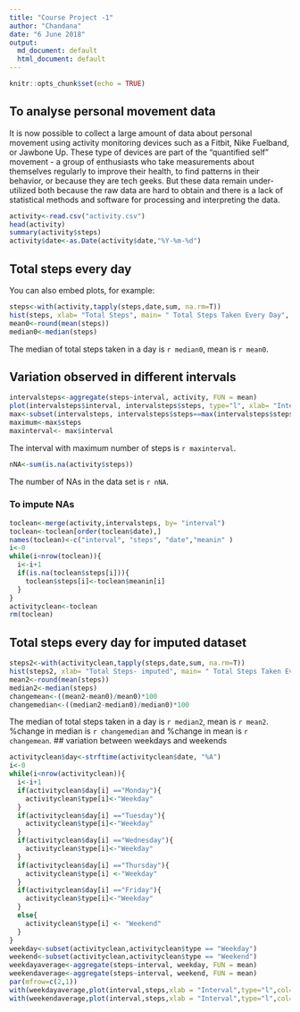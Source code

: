 ---
title: "Course Project -1"
author: "Chandana"
date: "6 June 2018"
output:
  md_document: default
  html_document: default
---

```{r setup, include=FALSE}
knitr::opts_chunk$set(echo = TRUE)
```

## To analyse personal movement data

It is now possible to collect a large amount of data about personal movement using activity monitoring devices such as a Fitbit, Nike Fuelband, or Jawbone Up. These type of devices are part of the "quantified self" movement - a group of enthusiasts who take measurements about themselves regularly to improve their health, to find patterns in their behavior, or because they are tech geeks. But these data remain under-utilized both because the raw data are hard to obtain and there is a lack of statistical methods and software for processing and interpreting the data.

```{r Load & Clean Data}
activity<-read.csv("activity.csv")
head(activity)
summary(activity$steps)
activity$date<-as.Date(activity$date,"%Y-%m-%d")
```

## Total steps every day

You can also embed plots, for example:

```{r total steps, echo=TRUE}
steps<-with(activity,tapply(steps,date,sum, na.rm=T))
hist(steps, xlab= "Total Steps", main= " Total Steps Taken Every Day", col= "steel blue")
mean0<-round(mean(steps))
median0<-median(steps)
```

The median of total steps taken in a day is `r median0`, mean is `r mean0`.

## Variation observed in different intervals
```{r variation intervals}
intervalsteps<-aggregate(steps~interval, activity, FUN = mean)
plot(intervalsteps$interval, intervalsteps$steps, type="l", xlab= "Intervals",ylab="Average Steps",main="Average steps per interval",col="orange")
max<-subset(intervalsteps, intervalsteps$steps==max(intervalsteps$steps))
maximum<-max$steps
maxinterval<- max$interval
```

The interval with maximum number of steps is `r maxinterval`.
```{r NAs}
nNA<-sum(is.na(activity$steps))
```

The number of NAs in the data set is `r nNA`.

### To impute NAs
```{r impute}
toclean<-merge(activity,intervalsteps, by= "interval")
toclean<-toclean[order(toclean$date),]
names(toclean)<-c("interval", "steps", "date","meanin" )
i<-0
while(i<nrow(toclean)){
  i<-i+1
  if(is.na(toclean$steps[i])){
    toclean$steps[i]<-toclean$meanin[i]
  }
}
activityclean<-toclean
rm(toclean)
```

## Total steps every day for imputed dataset
```{r total steps imputed}
steps2<-with(activityclean,tapply(steps,date,sum, na.rm=T))
hist(steps2, xlab= "Total Steps- imputed", main= " Total Steps Taken Every Day-imputed", col= "steel blue")
mean2<-round(mean(steps))
median2<-median(steps)
changemean<-((mean2-mean0)/mean0)*100
changemedian<-((median2-median0)/median0)*100
```
The median of total steps taken in a day is `r median2`, mean is `r mean2`.
%change in median is `r changemedian` and %change in mean is `r changemean`.
## variation between weekdays and weekends
```{r}
activityclean$day<-strftime(activityclean$date, "%A")
i<-0
while(i<nrow(activityclean)){
  i<-i+1
  if(activityclean$day[i] =="Monday"){
    activityclean$type[i]<-"Weekday"
  }
  if(activityclean$day[i] =="Tuesday"){
    activityclean$type[i]<-"Weekday"
  }
  if(activityclean$day[i] =="Wednesday"){
    activityclean$type[i]<-"Weekday"
  }
  if(activityclean$day[i] =="Thursday"){
    activityclean$type[i] <-"Weekday"
  }
  if(activityclean$day[i] =="Friday"){
    activityclean$type[i]<-"Weekday"
  }
  else{
    activityclean$type[i] <- "Weekend"
  }
}
weekday<-subset(activityclean,activityclean$type == "Weekday")
weekend<-subset(activityclean,activityclean$type == "Weekend")
weekdayaverage<-aggregate(steps~interval, weekday, FUN = mean)
weekendaverage<-aggregate(steps~interval, weekend, FUN = mean)
par(mfrow=c(2,1))
with(weekdayaverage,plot(interval,steps,xlab = "Interval",type="l",col="orange", main =   "Average for weekdays", ylab = "Average Steps"))
with(weekendaverage,plot(interval,steps,xlab = "Interval",type="l",col="orange",main = "Average for weekends", ylab= "Average Steps"))
```
